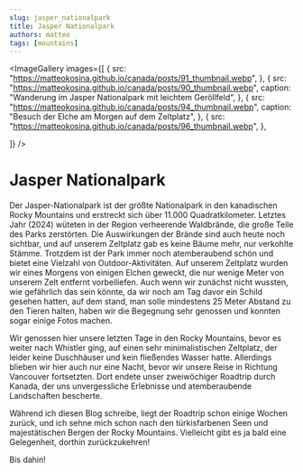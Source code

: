 ```yaml
---
slug: jasper_nationalpark
title: Jasper Nationalpark
authors: matteo
tags: [mountains]
---
```



<ImageGallery
    images={[
        {
            src: "https://matteokosina.github.io/canada/posts/91_thumbnail.webp",
        },
        {
            src: "https://matteokosina.github.io/canada/posts/90_thumbnail.webp",
            caption: "Wanderung im Jasper Nationalpark mit leichtem Geröllfeld",
        },
        {
            src: "https://matteokosina.github.io/canada/posts/94_thumbnail.webp",
            caption: "Besuch der Elche am Morgen auf dem Zeltplatz",
        },
        {
            src: "https://matteokosina.github.io/canada/posts/96_thumbnail.webp",
        },

]}
/>

# Jasper Nationalpark

Der Jasper-Nationalpark ist der größte Nationalpark in den kanadischen Rocky Mountains und erstreckt sich über 11.000 Quadratkilometer.
Letztes Jahr (2024) wüteten in der Region verheerende Waldbrände, die große Teile des Parks zerstörten. Die Auswirkungen der Brände sind auch heute noch sichtbar,
und auf unserem Zeltplatz gab es keine Bäume mehr, nur verkohlte Stämme. Trotzdem ist der Park immer noch atemberaubend schön und bietet eine Vielzahl von Outdoor-Aktivitäten.
Auf unserem Zeltplatz wurden wir eines Morgens von einigen Elchen geweckt, die nur wenige Meter von unserem Zelt entfernt vorbeiliefen.
Auch wenn wir zunächst nicht wussten, wie gefährlich das sein könnte, da wir noch am Tag davor ein Schild gesehen hatten, auf dem stand, man solle mindestens 25 Meter Abstand zu den Tieren halten,
haben wir die Begegnung sehr genossen und konnten sogar einige Fotos machen.

Wir genossen hier unsere letzten Tage in den Rocky Mountains, bevor es weiter nach Whistler ging, auf einen sehr minimalistischen Zeltplatz, der leider keine Duschhäuser und kein fließendes Wasser hatte.
Allerdings blieben wir hier auch nur eine Nacht, bevor wir unsere Reise in Richtung Vancouver fortsetzten.
Dort endete unser zweiwöchiger Roadtrip durch Kanada, der uns unvergessliche Erlebnisse und atemberaubende Landschaften bescherte.

Während ich diesen Blog schreibe, liegt der Roadtrip schon einige Wochen zurück, und ich sehne mich schon nach den türkisfarbenen Seen und majestätischen Bergen der Rocky Mountains.
Vielleicht gibt es ja bald eine Gelegenheit, dorthin zurückzukehren!

Bis dahin!
